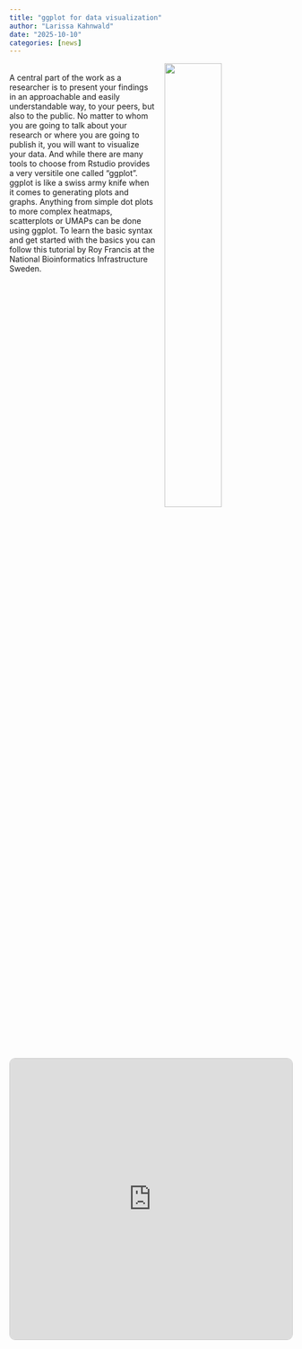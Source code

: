 ```yaml
---
title: "ggplot for data visualization"
author: "Larissa Kahnwald"
date: "2025-10-10"
categories: [news]
---  
```

![](deng-xiang--WXQm_NTK0U-unsplash.jpg){style="float:right; width:45%; margin:0 0 1rem 1rem;"}  
A central part of the work as a researcher is to present your findings in an approachable and easily understandable way, to your peers, but also to the public. No matter to whom you are going to talk about your research or where you are going to publish it, you will want to visualize your data. And while there are many tools to choose from Rstudio provides a very versitile one called "ggplot". ggplot is like a swiss army knife when it comes to generating plots and graphs. Anything from simple dot plots to more complex heatmaps, scatterplots or UMAPs can be done using ggplot. To learn the basic syntax and get started with the basics you can follow this tutorial by Roy Francis at the National Bioinformatics Infrastructure Sweden.  
<!-- more -->
<iframe src="https://nbisweden.github.io/raukr-2023/labs/ggplot/"
        width="100%"
        height="500"
        style="border: 1px solid #ccc; border-radius: 10px;">
</iframe>

